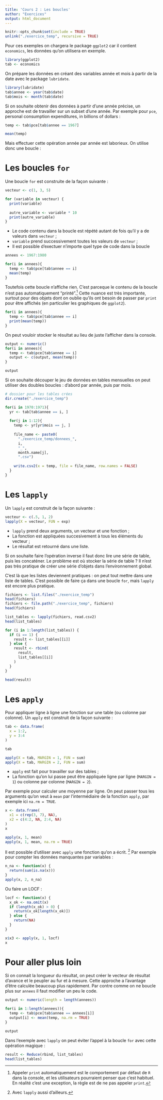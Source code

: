 ```yaml
---
title: 'Cours 2 : Les boucles'
author: "Exercices"
output: html_document
---
```


```r
knitr::opts_chunk$set(include = TRUE)
unlink("./exercice_temp", recursive = TRUE)
```

Pour ces exemples on chargera le package `ggplot2` car il contient `economics`, les données qu'on utilisera en exemple.

```r
library(ggplot2)
tab <- economics
```

On prépare les données en créant des variables année et mois à partir de la date avec le package `lubridate`.

```r
library(lubridate)
tab$annee <- year(tab$date)
tab$mois <- month(tab$date)
```

Si on souhaite obtenir des données à partir d'une année précise, un approche est de travailler sur un subset d'une année. Par exemple pour `pce`, personal consumption expenditures, in billions of dollars :

```r
temp <- tab$pce[tab$annee == 1967]

mean(temp)
```

Mais effectuer cette opération année par année est laborieux. On utilise donc une boucle :

# Les boucles `for`

Une boucle `for` est construite de la façon suivante :

```r
vecteur <- c(1, 3, 5)

for (variable in vecteur) {
  print(variable)
  
  autre_variable <- variable * 10
  print(autre_variable)
}
```

  * Le code contenu dans la boucle est répété autant de fois qu'il y a de valeurs dans `vecteur` ;
  * `variable` prend successivement toutes les valeurs de `vecteur` ;
  * Il est possible d'exectuer n'importe quel type de code dans la boucle

```r
annees <- 1967:1980

for(i in annees){
  temp <- tab$pce[tab$annee == i]  
  mean(temp)
}
```

Toutefois cette boucle n'affiche rien. C'est parceque le contenu de la boucle n'est pas automatiquement "printé".^[Appeler `print` automatiquement est le comportement par défaut de `R` dans la console, et les utilisateurs pourraient penser que c'est habituel. En réalité c'est une exception, la règle est de ne pas appeler `print`.] Cette nuance est très importante, surtout pour des objets dont on oublie qu'ils ont besoin de passer par `print` pour être affichés (en particulier les graphiques de `ggplot2`).

```r
for(i in annees){
  temp <- tab$pce[tab$annee == i]  
  print(mean(temp))
}
```

On peut vouloir stocker le résultat au lieu de juste l'afficher dans la console.

```r
output <- numeric()
for(i in annees){
  temp <- tab$pce[tab$annee == i]  
  output <- c(output, mean(temp))
}

output
```

Si on souhaite découper le jeu de données en tables mensuelles on peut utiliser des doubles boucles : d'abord par année, puis par mois.

```r
# dossier pour les tables crées
dir.create("./exercice_temp")

for(i in 1970:1971){
  yr <- tab[tab$annee == i, ]
  
  for(j in 1:12){
    temp <- yr[yr$mois == j, ]
    
    file_name <- paste0(
      "./exercice_temp/donnees_",
      i,
      "_",
      month.name[j],
      ".csv")
    
    write.csv2(x = temp, file = file_name, row.names = FALSE)
  }
}
```

# Les `lapply`

Un `lapply` est construit de la façon suivante :

```r
vecteur <- c(.5, 1, 2)
lapply(X = vecteur, FUN = exp)
```

  * `lapply` prend deux arguments, un vecteur et une fonction ;
  * La fonction est appliquées succesivement à tous les éléments du vecteur ;
  * Le résultat est retourné dans une liste.

Si on souhaite faire l'opération inverse il faut donc lire une série de table, puis les concaténer. Le problème est où stocker la série de table ? Il n'est pas très pratique de créer une série d'objets dans l'environnement global.

C'est là que les listes deviennent pratiques : on peut tout mettre dans une liste de tables. C'est possible de faire ça dans une boucle `for`, mais `lapply` est encore plus pratique.

```r
fichiers <- list.files("./exercice_temp")
head(fichiers)
fichiers <- file.path("./exercice_temp", fichiers)
head(fichiers)

list_tables <- lapply(fichiers, read.csv2)
head(list_tables)

for (i in 1:length(list_tables)) {
  if (i == 1) {
    result <- list_tables[[i]]
  } else {
    result <- rbind(
      result,
      list_tables[[i]]
    )
  }
}

head(result)
```

# Les `apply`

Pour appliquer ligne à ligne une fonction sur une table (ou colonne par colonne). Un `apply` est construit de la façon suivante :

```r
tab <- data.frame(
  x = 1:2,
  y = 3:4
)

tab

apply(X = tab, MARGIN = 1, FUN = sum)
apply(X = tab, MARGIN = 2, FUN = sum)
```

  * `apply` est fait pour travailler sur des tables ;
  * La fonction qu'on lui passe peut être appliquée ligne par ligne (`MARGIN = 1`) ou colonne par colonne (`MARGIN = 2`).

Par exemple pour calculer une moyenne par ligne. On peut passer tous les arguments qu'on veut à `mean` par l'intermédiaire de la fonction `apply`, par exemple ici `na.rm = TRUE`.

```r
x <- data.frame(
  x1 = c(rep(3, 7), NA),
  x2 = c(4:2, NA, 2:4, NA)
)
x

apply(x, 1, mean)
apply(x, 1, mean, na.rm = TRUE)
```

Il est possible d'utiliser avec `apply` une fonction qu'on a écrit. ^[Avec `lapply` aussi d'ailleurs.] Par exemple pour compter les données manquantes par variables :

```r
n_na <- function(x) {
  return(sum(is.na(x)))
}
apply(x, 2, n_na)
```

Ou faire un LOCF :

```r
locf <- function(x) {
  x_ok <- na.omit(x)
  if (length(x_ok) > 0) {
    return(x_ok[length(x_ok)])
  } else {
    return(NA)
  }
}

x$x3 <- apply(x, 1, locf)
x
```

# Pour aller plus loin

Si on connait la longueur du résultat, on peut créer le vecteur de résultat d'avance et le peupler au fur et à mesure. Cette approche a l'avantage d'être calculée beaucoup plus rapidement. Par contre comme on ne boucle plus sur `annees` il faut modifier un peu le code.

```r
output <- numeric(length = length(annees))

for(i in 1:length(annees)){
  temp <- tab$pce[tab$annee == annees[i]]  
  output[i] <- mean(temp, na.rm = TRUE)
}

output
```

Dans l'exemple avec `lapply` on peut éviter l'appel à la boucle `for` avec cette opération magique :

```r
result <- Reduce(rbind, list_tables)
head(list_tables)
```

